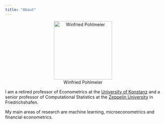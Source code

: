 ```yaml
---
title: "About"
---
```


::: {style="text-align:center;"}
![Winfried Pohlmeier](WP-GSDS.jpg "Winfried Pohlmeier"){fig-alt="Picture of Winfried Pohlmeier" width="5cm"}
:::

```{=html}
<!--
![Winfried Pohlmeier](WP-GSDS.jpg "Winfried Pohlmeier"){fig-alt="Picture of Winfried Pohlmeier" fig-align="center" width="5cm"}
-->
```

I am a retired professor of Econometrics at the [University of Konstanz](https://www.uni-konstanz.de/en/university/) and a senior professor of Computational Statistics at the [Zeppelin University](https://www.zeppelin-university.com/) in Friedrichshafen.

My main areas of research are machine learning, microeconometrics and financial econometrics.
